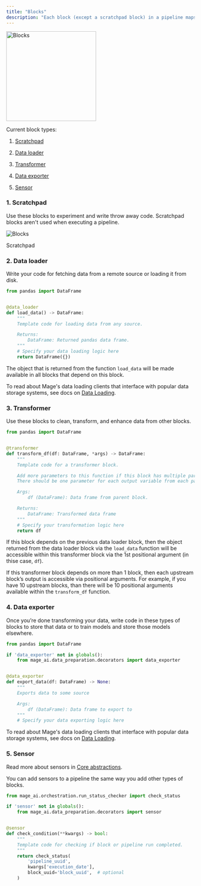 ```yaml
---
title: "Blocks"
description: "Each block (except a scratchpad block) in a pipeline maps to an individual file within a project. Blocks can be reused and shared across multiple pipelines within the same project."
---
```


<img height="240" alt="Blocks" src="https://user-images.githubusercontent.com/97557538/198362650-6a61dfb2-8afb-40d4-b5ce-fb9f145f23a6.png" />

Current block types:

1. [Scratchpad](/design/blocks#1-scratchpad)

2. [Data loader](/design/blocks#2-data-loader)

3. [Transformer](/design/blocks#3-transformer)

4. [Data exporter](/design/blocks#4-data-exporter)

5. [Sensor](/design/blocks#5-sensor)

### 1\. Scratchpad

Use these blocks to experiment and write throw away code. Scratchpad blocks
aren't used when executing a pipeline.

![Blocks](/media/scratchpad.png)

Scratchpad

### 2\. Data loader

Write your code for fetching data from a remote source or loading it from disk.

```python
from pandas import DataFrame


@data_loader
def load_data() -> DataFrame:
    """
    Template code for loading data from any source.

    Returns:
        DataFrame: Returned pandas data frame.
    """
    # Specify your data loading logic here
    return DataFrame({})
```

The object that is returned from the function `load_data` will be made available in all blocks that depend on this block.

To read about Mage's data loading clients that interface with popular data
storage systems, see docs on [Data Loading](/design/data-loading).

### 3\. Transformer

Use these blocks to clean, transform, and enhance data from other blocks.

```python
from pandas import DataFrame


@transformer
def transform_df(df: DataFrame, *args) -> DataFrame:
    """
    Template code for a transformer block.

    Add more parameters to this function if this block has multiple parent blocks.
    There should be one parameter for each output variable from each parent block.

    Args:
        df (DataFrame): Data frame from parent block.

    Returns:
        DataFrame: Transformed data frame
    """
    # Specify your transformation logic here
    return df
```

If this block depends on the previous data loader block, then the object returned from the data loader block via the `load_data` function
will be accessible within this transformer block via the 1st positional argument (in thise case, `df`).

If this transformer block depends on more than 1 block, then each upstream block’s output is accessible via positional arguments. 
For example, if you have 10 upstream blocks, than there will be 10 positional arguments available within the `transform_df` function.

### 4\. Data exporter

Once you’re done transforming your data, write code in these types of blocks to
store that data or to train models and store those models elsewhere.

```python
from pandas import DataFrame

if 'data_exporter' not in globals():
    from mage_ai.data_preparation.decorators import data_exporter


@data_exporter
def export_data(df: DataFrame) -> None:
    """
    Exports data to some source

    Args:
        df (DataFrame): Data frame to export to
    """
    # Specify your data exporting logic here
```

To read about Mage's data loading clients that interface with popular data
storage systems, see docs on [Data Loading](/design/data-loading).

### 5\. Sensor

Read more about sensors in [Core abstractions](/design/core-abstractions).

You can add sensors to a pipeline the same way you add other types of blocks.

```python
from mage_ai.orchestration.run_status_checker import check_status

if 'sensor' not in globals():
    from mage_ai.data_preparation.decorators import sensor


@sensor
def check_condition(**kwargs) -> bool:
    """
    Template code for checking if block or pipeline run completed.
    """
    return check_status(
        'pipeline_uuid',
        kwargs['execution_date'],
        block_uuid='block_uuid',  # optional
    )
```
